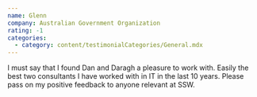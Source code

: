 ```yaml
---
name: Glenn
company: Australian Government Organization
rating: -1
categories:
  - category: content/testimonialCategories/General.mdx
---
```


I must say that I found Dan and Daragh a pleasure to work with. Easily the best two consultants I have worked with in IT in the last 10 years. Please pass on my positive feedback to anyone relevant at SSW.

